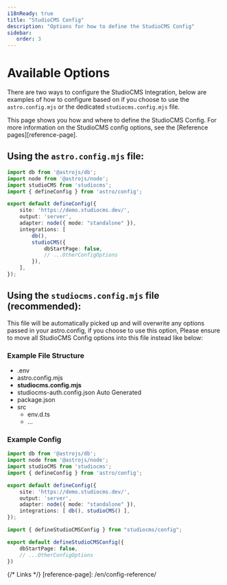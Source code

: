 ```yaml
---
i18nReady: true
title: "StudioCMS Config"
description: "Options for how to define the StudioCMS Config"
sidebar:
   order: 3
---
```



# Available Options

There are two ways to configure the StudioCMS Integration, below are examples of how to configure based on if you choose to use the `astro.config.mjs` or the dedicated `studiocms.config.mjs` file.

<ReadMore>
This page shows you how and where to define the StudioCMS Config. For more information on the StudioCMS config options, see the [Reference pages][reference-page].
</ReadMore>

## Using the `astro.config.mjs` file:

```ts twoslash title="astro.config.mjs"
import db from '@astrojs/db';
import node from '@astrojs/node';
import studioCMS from 'studiocms';
import { defineConfig } from 'astro/config';

export default defineConfig({
    site: 'https://demo.studiocms.dev/',
    output: 'server',
    adapter: node({ mode: "standalone" }),
    integrations: [
        db(),
        studioCMS({
            dbStartPage: false,
            // ...OtherConfigOptions
        }),
    ],
});
```

## Using the `studiocms.config.mjs` file (recommended):

This file will be automatically picked up and will overwrite any options passed in your astro.config, if you choose to use this option, Please ensure to move all StudioCMS Config options into this file instead like below:

### Example File Structure

<FileTree>

- .env
- astro.config.mjs
- **studiocms.config.mjs**
- studiocms-auth.config.json Auto Generated
- package.json
- src
  - env.d.ts
  - ...

</FileTree>

### Example Config

```ts twoslash title="astro.config.mjs"
import db from '@astrojs/db';
import node from '@astrojs/node';
import studioCMS from 'studiocms';
import { defineConfig } from 'astro/config';

export default defineConfig({
    site: 'https://demo.studiocms.dev/',
    output: 'server',
    adapter: node({ mode: "standalone" }),
    integrations: [ db(), studioCMS() ],
});
```

```ts twoslash title="studiocms.config.mjs"
import { defineStudioCMSConfig } from "studiocms/config";

export default defineStudioCMSConfig({
    dbStartPage: false,
    // ...OtherConfigOptions
})
```

{/* Links */}
[reference-page]: /en/config-reference/